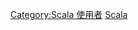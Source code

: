 {{Userbox
  |border-c = #6ef7a7
  |border-s = 1
  |id-c     = #6ef7a7
  |id-s     = 12
  |id-fc    = #000000
  |info-c   = #75fcdc
  |info-s   = 12
  |info-fc  = #000000
  |id       = <center>[[Scala]]</center>
  |info     = 该用户会使用[[Scala]]。}}
<includeonly>[[Category:Scala 使用者]]</includeonly><noinclude>[[Category:程式用戶框模板|Scala]]</noinclude>
